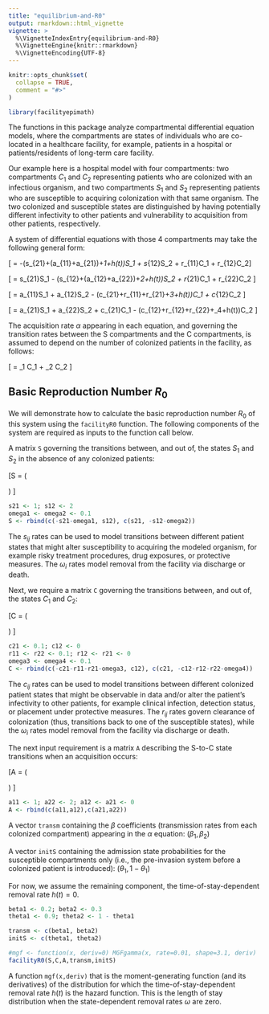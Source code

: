 ```yaml
---
title: "equilibrium-and-R0"
output: rmarkdown::html_vignette
vignette: >
  %\VignetteIndexEntry{equilibrium-and-R0}
  %\VignetteEngine{knitr::rmarkdown}
  %\VignetteEncoding{UTF-8}
---
```


```r
knitr::opts_chunk$set(
  collapse = TRUE,
  comment = "#>"
)
```

```r
library(facilityepimath)
```
The functions in this package analyze compartmental differential equation models, where the compartments are states of individuals who are co-located in a healthcare facility, for example, patients in a hospital or patients/residents of long-term care facility.

Our example here is a hospital model with four compartments: two compartments $C_1$ and $C_2$ representing patients who are colonized with an infectious organism, and two compartments $S_1$ and $S_2$ representing patients who are susceptible to acquiring colonization with that same organism. The two colonized and susceptible states are distinguished by having potentially different infectivity to other patients and vulnerability to acquisition from other patients, respectively.

A system of differential equations with those 4 compartments may take the following general form:

\[ \frac{dS_1}{dt} = -(s_{21}+(a_{11}+a_{21})\alpha+\omega_1+h(t))S_1 + s_{12}S_2 + r_{11}C_1 + r_{12}C_2\]

\[\frac{dS_2}{dt} = s_{21}S_1 - (s_{12}+(a_{12}+a_{22})\alpha+\omega_2+h(t))S_2 + r_{21}C_1 + r_{22}C_2 \]

\[\frac{dC_1}{dt} = a_{11}\alpha S_1 + a_{12}\alpha S_2 - (c_{21}+r_{11}+r_{21}+\omega_3+h(t))C_1 + c_{12}C_2 \]

\[\frac{dC_2}{dt} = a_{21}\alpha S_1 + a_{22}\alpha S_2 + c_{21}C_1 - (c_{12}+r_{12}+r_{22}+\omega_4+h(t))C_2 \]

The acquisition rate $\alpha$ appearing in each equation, and governing the transition rates between the S compartments and the C compartments, is assumed to depend on the number of colonized patients in the facility, as follows:

\[ \alpha = \beta_1 C_1 + \beta_2 C_2 \]

## Basic Reproduction Number $R_0$

We will demonstrate how to calculate the basic reproduction number $R_0$ of this system using the `facilityR0` function. The following components of the system are required as inputs to the function call below.

A matrix `S` governing the transitions between, and out of, the states $S_1$ and $S_2$ in the absence of any colonized patients:

\[S = \left(
\begin{matrix}
    -s_{21}-\omega_1 & s_{12} \\
    s_{21} & -s_{12}-\omega_2
\end{matrix}\right)
\]

```r
s21 <- 1; s12 <- 2
omega1 <- omega2 <- 0.1
S <- rbind(c(-s21-omega1, s12), c(s21, -s12-omega2))
```
The $s_{ij}$ rates can be used to model transitions between different patient states that might alter susceptibility to acquiring the modeled organism, for example risky treatment procedures, drug exposures, or protective measures. The $\omega_i$ rates model removal from the facility via discharge or death.

Next, we require a matrix `C` governing the transitions between, and out of, the states $C_1$ and $C_2$:

\[C = \left(
\begin{matrix}
    -c_{21}-r_{11}-r_{21}-\omega_3 & c_{12} \\
    c_{21} & -c_{12}-r_{12}-r_{22}-\omega_4
\end{matrix}\right)
\]
```r
c21 <- 0.1; c12 <- 0
r11 <- r22 <- 0.1; r12 <- r21 <- 0
omega3 <- omega4 <- 0.1
C <- rbind(c(-c21-r11-r21-omega3, c12), c(c21, -c12-r12-r22-omega4))
```
The $c_{ij}$ rates can be used to model transitions between different colonized patient states that might be observable in data and/or alter the patient's infectivity to other patients, for example clinical infection, detection status, or placement under protective measures. The $r_{ij}$ rates govern clearance of colonization (thus, transitions back to one of the susceptible states), while the $\omega_i$ rates model removal from the facility via discharge or death.

The next input requirement is a matrix `A` describing the S-to-C state transitions when an acquisition occurs:

\[A = \left(
\begin{matrix}
    a_{11} & a_{12} \\
    a_{21} & a_{22}
\end{matrix}\right)
\]
```r
a11 <- 1; a22 <- 2; a12 <- a21 <- 0
A <- rbind(c(a11,a12),c(a21,a22))
```

A vector `transm` containing the $\beta$ coefficients (transmission rates from each colonized compartment) appearing in the $\alpha$ equation: $(\beta_1,\beta_2)$

A vector `initS` containing the admission state probabilities for the susceptible compartments only (i.e., the pre-invasion system before a colonized patient is introduced): $(\theta_1,1-\theta_1)$

For now, we assume the remaining component, the time-of-stay-dependent removal rate $h(t)=0$.

```r
beta1 <- 0.2; beta2 <- 0.3
theta1 <- 0.9; theta2 <- 1 - theta1

transm <- c(beta1, beta2)
initS <- c(theta1, theta2)

#mgf <- function(x, deriv=0) MGFgamma(x, rate=0.01, shape=3.1, deriv)
facilityR0(S,C,A,transm,initS)
```

A function `mgf(x,deriv)` that is the moment-generating function (and its derivatives) of the distribution for which the time-of-stay-dependent removal rate $h(t)$ is the hazard function. This is the length of stay distribution when the state-dependent removal rates $\omega$ are zero.
